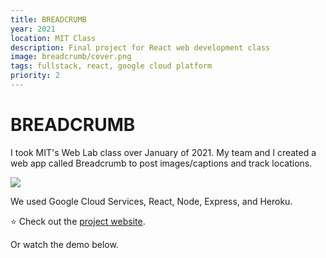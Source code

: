 ```yaml
---
title: BREADCRUMB
year: 2021
location: MIT Class
description: Final project for React web development class
image: breadcrumb/cover.png
tags: fullstack, react, google cloud platform
priority: 2
---
```


# BREADCRUMB

I took MIT's Web Lab class over January of 2021. My team and I created a web app called Breadcrumb to post images/captions and track locations.

![](/breadcrumb/2.jpg)

We used Google Cloud Services, React, Node, Express, and Heroku.

⭐️ Check out the [project website](http://breadcrumb123.herokuapp.com/).

Or watch the demo below.

<Vimeo vimeoId="504940062" />
